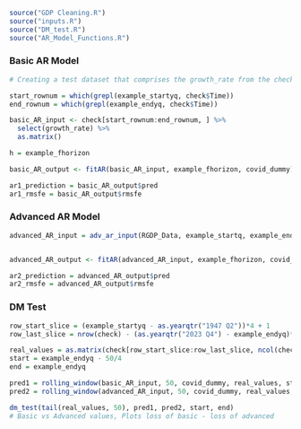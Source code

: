 
```r

source("GDP Cleaning.R")
source("inputs.R")
source("DM_test.R")
source("AR_Model_Functions.R")

```

### Basic AR Model 

```r

# Creating a test dataset that comprises the growth_rate from the check dataset

start_rownum = which(grepl(example_startyq, check$Time))
end_rownum = which(grepl(example_endyq, check$Time))

basic_AR_input <- check[start_rownum:end_rownum, ] %>% 
  select(growth_rate) %>% 
  as.matrix()

h = example_fhorizon

basic_AR_output <- fitAR(basic_AR_input, example_fhorizon, covid_dummy)

ar1_prediction = basic_AR_output$pred
ar1_rmsfe = basic_AR_output$rmsfe

```

### Advanced AR Model 

```r

advanced_AR_input = adv_ar_input(RGDP_Data, example_startq, example_endq)


advanced_AR_output <- fitAR(advanced_AR_input, example_fhorizon, covid_dummy)

ar2_prediction = advanced_AR_output$pred
ar2_rmsfe = advanced_AR_output$rmsfe

```

### DM Test

```r

row_start_slice = (example_startyq - as.yearqtr("1947 Q2"))*4 + 1
row_last_slice = nrow(check) - (as.yearqtr("2023 Q4") - example_endyq)*4

real_values = as.matrix(check[row_start_slice:row_last_slice, ncol(check)])
start = example_endyq - 50/4
end = example_endyq

pred1 = rolling_window(basic_AR_input, 50, covid_dummy, real_values, start, end)$pred
pred2 = rolling_window(advanced_AR_input, 50, covid_dummy, real_values, start, end)$pred

dm_test(tail(real_values, 50), pred1, pred2, start, end)
# Basic vs Advanced values, Plots loss of basic - loss of advanced

```